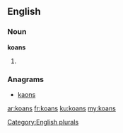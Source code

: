 ==English==

===Noun===
'''koans'''

# {{plural of|[[koan]]}}

===Anagrams===
* [[kaons#English|kaons]]

[[Category:English plurals]]

[[ar:koans]]
[[fr:koans]]
[[ku:koans]]
[[my:koans]]